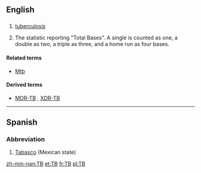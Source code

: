 {{also|Tb|ТВ}}
==English==

==={{initialism}}===
{{en-noun}}

# {{pathology}} [[tuberculosis]]
# {{baseball}} The statistic reporting "Total Bases". A single is counted as one, a double as two, a triple as three, and a home run as four bases.

====Related terms====
* {{sense|pathology}} [[Mtb]]

====Derived terms====
* {{sense|pathology}} [[MDR-TB]] , [[XDR-TB]]

----

==Spanish==

===Abbreviation===
{{infl|es|abbreviation}}

# [[Tabasco]] (Mexican state)

[[zh-min-nan:TB]]
[[et:TB]]
[[fr:TB]]
[[pl:TB]]